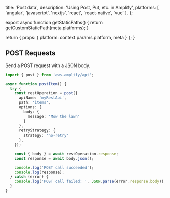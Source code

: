 
  title: 'Post data',
  description: 'Using Post, Put, etc. in Amplify',
  platforms: [
    'angular',
    'javascript',
    'nextjs',
    'react',
    'react-native',
    'vue'
  ],
};

export async function getStaticPaths() {
  return getCustomStaticPath(meta.platforms);
}

  return {
    props: {
      platform: context.params.platform,
      meta
    }
  };
}

## POST Requests

Send a POST request with a JSON body.

```ts
import { post } from 'aws-amplify/api';

async function postItem() {
  try {
    const restOperation = post({
      apiName: 'myRestApi',
      path: 'items',
      options: {
        body: {
          message: 'Mow the lawn'
        }
      },
      retryStrategy: {
        strategy: 'no-retry'
      },
    });

    const { body } = await restOperation.response;
    const response = await body.json();

    console.log('POST call succeeded');
    console.log(response);
  } catch (error) {
    console.log('POST call failed: ', JSON.parse(error.response.body));
  }
}
```
